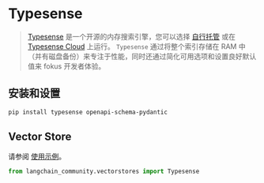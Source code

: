 # Typesense

> [Typesense](https://typesense.org) 是一个开源的内存搜索引擎，您可以选择 [自行托管](https://typesense.org/docs/guide/install-typesense.html#option-2-local-machine-self-hosting) 或在 [Typesense Cloud](https://cloud.typesense.org/) 上运行。
> `Typesense` 通过将整个索引存储在 RAM 中（并有磁盘备份）来专注于性能，同时还通过简化可用选项和设置良好默认值来 fokus 开发者体验。

## 安装和设置

```bash
pip install typesense openapi-schema-pydantic
```

## Vector Store

请参阅 [使用示例](/docs/integrations/vectorstores/typesense)。

```python
from langchain_community.vectorstores import Typesense
```